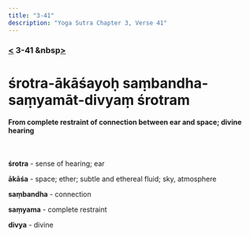 ```yaml
---
title: "3-41"
description: "Yoga Sutra Chapter 3, Verse 41"
---
```


### [<](/Chapter-3/3-40) 3-41 &nbsp[>](/Chapter-3/3-42/)

# śrotra-ākāśayoḥ saṃbandha-saṃyamāt-divyaṃ śrotram

#### From complete restraint of connection between ear and space; divine hearing

<br />

**śrotra** - sense of hearing; ear

**ākāśa** - space; ether; subtle and ethereal fluid; sky, atmosphere

**saṃbandha** - connection

**saṃyama** - complete restraint

**divya** - divine

<br />

